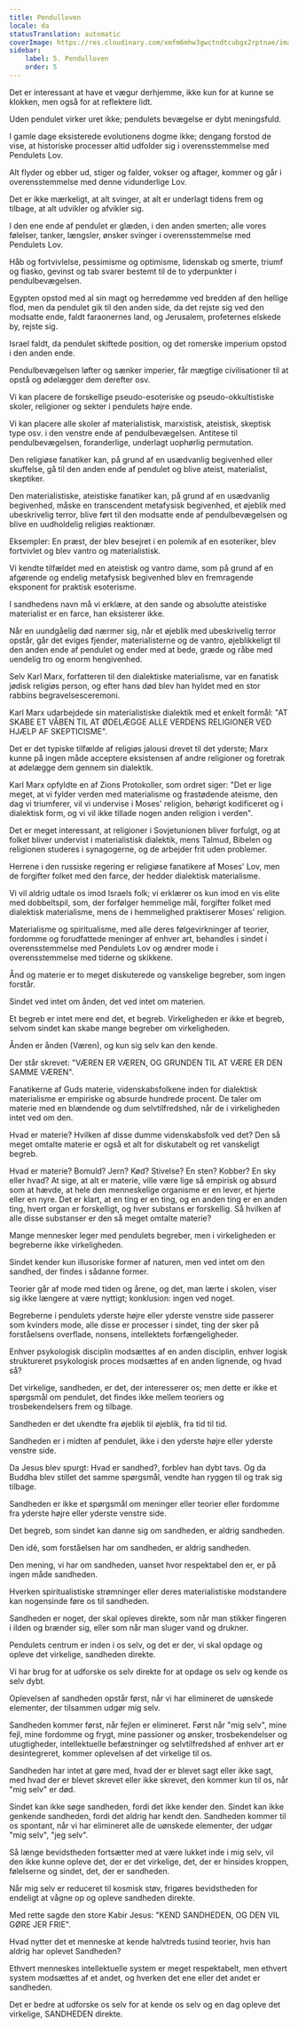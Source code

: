 ```yaml
---
title: Pendulloven
locale: da
statusTranslation: automatic
coverImage: https://res.cloudinary.com/xmfm6mhw3gwctndtcubgx2rptnae/image/upload/v1741354419/small_cover_la_gran_rebelion_28716e29d2.webp
sidebar:
    label: 5. Pendulloven
    order: 5
---
```

Det er interessant at have et vægur derhjemme, ikke kun for at kunne se klokken, men også for at reflektere lidt.

Uden pendulet virker uret ikke; pendulets bevægelse er dybt meningsfuld.

I gamle dage eksisterede evolutionens dogme ikke; dengang forstod de vise, at historiske processer altid udfolder sig i overensstemmelse med Pendulets Lov.

Alt flyder og ebber ud, stiger og falder, vokser og aftager, kommer og går i overensstemmelse med denne vidunderlige Lov.

Det er ikke mærkeligt, at alt svinger, at alt er underlagt tidens frem og tilbage, at alt udvikler og afvikler sig.

I den ene ende af pendulet er glæden, i den anden smerten; alle vores følelser, tanker, længsler, ønsker svinger i overensstemmelse med Pendulets Lov.

Håb og fortvivlelse, pessimisme og optimisme, lidenskab og smerte, triumf og fiasko, gevinst og tab svarer bestemt til de to yderpunkter i pendulbevægelsen.

Egypten opstod med al sin magt og herredømme ved bredden af den hellige flod, men da pendulet gik til den anden side, da det rejste sig ved den modsatte ende, faldt faraonernes land, og Jerusalem, profeternes elskede by, rejste sig.

Israel faldt, da pendulet skiftede position, og det romerske imperium opstod i den anden ende.

Pendulbevægelsen løfter og sænker imperier, får mægtige civilisationer til at opstå og ødelægger dem derefter osv.

Vi kan placere de forskellige pseudo-esoteriske og pseudo-okkultistiske skoler, religioner og sekter i pendulets højre ende.

Vi kan placere alle skoler af materialistisk, marxistisk, ateistisk, skeptisk type osv. i den venstre ende af pendulbevægelsen. Antitese til pendulbevægelsen, foranderlige, underlagt uophørlig permutation.

Den religiøse fanatiker kan, på grund af en usædvanlig begivenhed eller skuffelse, gå til den anden ende af pendulet og blive ateist, materialist, skeptiker.

Den materialistiske, ateistiske fanatiker kan, på grund af en usædvanlig begivenhed, måske en transcendent metafysisk begivenhed, et øjeblik med ubeskrivelig terror, blive ført til den modsatte ende af pendulbevægelsen og blive en uudholdelig religiøs reaktionær.

Eksempler: En præst, der blev besejret i en polemik af en esoteriker, blev fortvivlet og blev vantro og materialistisk.

Vi kendte tilfældet med en ateistisk og vantro dame, som på grund af en afgørende og endelig metafysisk begivenhed blev en fremragende eksponent for praktisk esoterisme.

I sandhedens navn må vi erklære, at den sande og absolutte ateistiske materialist er en farce, han eksisterer ikke.

Når en uundgåelig død nærmer sig, når et øjeblik med ubeskrivelig terror opstår, går det eviges fjender, materialisterne og de vantro, øjeblikkeligt til den anden ende af pendulet og ender med at bede, græde og råbe med uendelig tro og enorm hengivenhed.

Selv Karl Marx, forfatteren til den dialektiske materialisme, var en fanatisk jødisk religiøs person, og efter hans død blev han hyldet med en stor rabbins begravelsesceremoni.

Karl Marx udarbejdede sin materialistiske dialektik med et enkelt formål: "AT SKABE ET VÅBEN TIL AT ØDELÆGGE ALLE VERDENS RELIGIONER VED HJÆLP AF SKEPTICISME".

Det er det typiske tilfælde af religiøs jalousi drevet til det yderste; Marx kunne på ingen måde acceptere eksistensen af andre religioner og foretrak at ødelægge dem gennem sin dialektik.

Karl Marx opfyldte en af Zions Protokoller, som ordret siger: "Det er lige meget, at vi fylder verden med materialisme og frastødende ateisme, den dag vi triumferer, vil vi undervise i Moses' religion, behørigt kodificeret og i dialektisk form, og vi vil ikke tillade nogen anden religion i verden".

Det er meget interessant, at religioner i Sovjetunionen bliver forfulgt, og at folket bliver undervist i materialistisk dialektik, mens Talmud, Bibelen og religionen studeres i synagogerne, og de arbejder frit uden problemer.

Herrene i den russiske regering er religiøse fanatikere af Moses' Lov, men de forgifter folket med den farce, der hedder dialektisk materialisme.

Vi vil aldrig udtale os imod Israels folk; vi erklærer os kun imod en vis elite med dobbeltspil, som, der forfølger hemmelige mål, forgifter folket med dialektisk materialisme, mens de i hemmelighed praktiserer Moses' religion.

Materialisme og spiritualisme, med alle deres følgevirkninger af teorier, fordomme og forudfattede meninger af enhver art, behandles i sindet i overensstemmelse med Pendulets Lov og ændrer mode i overensstemmelse med tiderne og skikkene.

Ånd og materie er to meget diskuterede og vanskelige begreber, som ingen forstår.

Sindet ved intet om ånden, det ved intet om materien.

Et begreb er intet mere end det, et begreb. Virkeligheden er ikke et begreb, selvom sindet kan skabe mange begreber om virkeligheden.

Ånden er ånden (Væren), og kun sig selv kan den kende.

Der står skrevet: "VÆREN ER VÆREN, OG GRUNDEN TIL AT VÆRE ER DEN SAMME VÆREN".

Fanatikerne af Guds materie, videnskabsfolkene inden for dialektisk materialisme er empiriske og absurde hundrede procent. De taler om materie med en blændende og dum selvtilfredshed, når de i virkeligheden intet ved om den.

Hvad er materie? Hvilken af disse dumme videnskabsfolk ved det? Den så meget omtalte materie er også et alt for diskutabelt og ret vanskeligt begreb.

Hvad er materie? Bomuld? Jern? Kød? Stivelse? En sten? Kobber? En sky eller hvad? At sige, at alt er materie, ville være lige så empirisk og absurd som at hævde, at hele den menneskelige organisme er en lever, et hjerte eller en nyre. Det er klart, at en ting er en ting, og en anden ting er en anden ting, hvert organ er forskelligt, og hver substans er forskellig. Så hvilken af alle disse substanser er den så meget omtalte materie?

Mange mennesker leger med pendulets begreber, men i virkeligheden er begreberne ikke virkeligheden.

Sindet kender kun illusoriske former af naturen, men ved intet om den sandhed, der findes i sådanne former.

Teorier går af mode med tiden og årene, og det, man lærte i skolen, viser sig ikke længere at være nyttigt; konklusion: ingen ved noget.

Begreberne i pendulets yderste højre eller yderste venstre side passerer som kvinders mode, alle disse er processer i sindet, ting der sker på forståelsens overflade, nonsens, intellektets forfængeligheder.

Enhver psykologisk disciplin modsættes af en anden disciplin, enhver logisk struktureret psykologisk proces modsættes af en anden lignende, og hvad så?

Det virkelige, sandheden, er det, der interesserer os; men dette er ikke et spørgsmål om pendulet, det findes ikke mellem teoriers og trosbekendelsers frem og tilbage.

Sandheden er det ukendte fra øjeblik til øjeblik, fra tid til tid.

Sandheden er i midten af pendulet, ikke i den yderste højre eller yderste venstre side.

Da Jesus blev spurgt: Hvad er sandhed?, forblev han dybt tavs. Og da Buddha blev stillet det samme spørgsmål, vendte han ryggen til og trak sig tilbage.

Sandheden er ikke et spørgsmål om meninger eller teorier eller fordomme fra yderste højre eller yderste venstre side.

Det begreb, som sindet kan danne sig om sandheden, er aldrig sandheden.

Den idé, som forståelsen har om sandheden, er aldrig sandheden.

Den mening, vi har om sandheden, uanset hvor respektabel den er, er på ingen måde sandheden.

Hverken spiritualistiske strømninger eller deres materialistiske modstandere kan nogensinde føre os til sandheden.

Sandheden er noget, der skal opleves direkte, som når man stikker fingeren i ilden og brænder sig, eller som når man sluger vand og drukner.

Pendulets centrum er inden i os selv, og det er der, vi skal opdage og opleve det virkelige, sandheden direkte.

Vi har brug for at udforske os selv direkte for at opdage os selv og kende os selv dybt.

Oplevelsen af sandheden opstår først, når vi har elimineret de uønskede elementer, der tilsammen udgør mig selv.

Sandheden kommer først, når fejlen er elimineret. Først når "mig selv", mine fejl, mine fordomme og frygt, mine passioner og ønsker, trosbekendelser og utugtigheder, intellektuelle befæstninger og selvtilfredshed af enhver art er desintegreret, kommer oplevelsen af det virkelige til os.

Sandheden har intet at gøre med, hvad der er blevet sagt eller ikke sagt, med hvad der er blevet skrevet eller ikke skrevet, den kommer kun til os, når "mig selv" er død.

Sindet kan ikke søge sandheden, fordi det ikke kender den. Sindet kan ikke genkende sandheden, fordi det aldrig har kendt den. Sandheden kommer til os spontant, når vi har elimineret alle de uønskede elementer, der udgør "mig selv", "jeg selv".

Så længe bevidstheden fortsætter med at være lukket inde i mig selv, vil den ikke kunne opleve det, der er det virkelige, det, der er hinsides kroppen, følelserne og sindet, det, der er sandheden.

Når mig selv er reduceret til kosmisk støv, frigøres bevidstheden for endeligt at vågne op og opleve sandheden direkte.

Med rette sagde den store Kabir Jesus: "KEND SANDHEDEN, OG DEN VIL GØRE JER FRIE".

Hvad nytter det et menneske at kende halvtreds tusind teorier, hvis han aldrig har oplevet Sandheden?

Ethvert menneskes intellektuelle system er meget respektabelt, men ethvert system modsættes af et andet, og hverken det ene eller det andet er sandheden.

Det er bedre at udforske os selv for at kende os selv og en dag opleve det virkelige, SANDHEDEN direkte.

